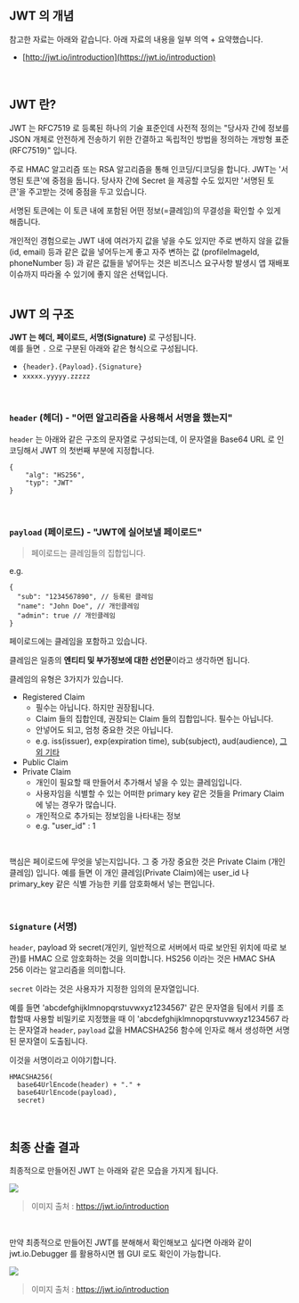 ## JWT 의 개념

참고한 자료는 아래와 같습니다. 아래 자료의 내용을 일부 의역 + 요약했습니다.
- [http://jwt.io/introduction](https://jwt.io/introduction)

<br/>



## JWT 란?

JWT 는 RFC7519 로 등록된 하나의 기술 표준인데 사전적 정의는 "당사자 간에 정보를 JSON 개체로 안전하게 전송하기 위한 간결하고 독립적인 방법을 정의하는 개방형 표준(RFC7519)" 입니다.<br/>

주로 HMAC 알고리즘 또는 RSA 알고리즘을 통해 인코딩/디코딩을 합니다. JWT는 '서명된 토큰'에 중점을 둡니다. 당사자 간에 Secret 을 제공할 수도 있지만 '서명된 토큰'을 주고받는 것에 중점을 두고 있습니다.<br/>

서명된 토큰에는 이 토큰 내에 포함된 어떤 정보(=클레임)의 무결성을 확인할 수 있게 해줍니다.<br/>

개인적인 경험으로는 JWT 내에 여러가지 값을 넣을 수도 있지만 주로 변하지 않을 값들 (id, email) 등과 같은 값을 넣어두는게 좋고 자주 변하는 값 (profileImageId, phoneNumber 등) 과 같은 값들을 넣어두는 것은 비즈니스 요구사항 발생시 앱 재배포 이슈까지 따라올 수 있기에 좋지 않은 선택입니다.<br/>
<br/>

## JWT 의 구조

**JWT 는 헤더, 페이로드, 서명(Signature)** 로 구성됩니다.<br/>
예를 들면 `.` 으로 구분된 아래와 같은 형식으로 구성됩니다.<br/>
- `{header}.{Payload}.{Signature}`
- `xxxxx.yyyyy.zzzzz`

<br/>

### `header` (헤더) - "어떤 알고리즘을 사용해서 서명을 했는지"

`header` 는 아래와 같은 구조의 문자열로 구성되는데, 이 문자열을 Base64 URL 로 인코딩해서 JWT 의 첫번째 부분에 지정합니다.

```
{
    "alg": "HS256",
    "typ": "JWT"
}
```

<br/>



### `payload` (페이로드) - "JWT에 실어보낼 페이로드"

> 페이로드는 클레임들의 집합입니다.

e.g.

```
{
  "sub": "1234567890", // 등록된 클레임
  "name": "John Doe", // 개인클레임 
  "admin": true // 개인클레임
}
```


페이로드에는 클레임을 포함하고 있습니다.<br/>

클레임은 일종의 **엔티티 및 부가정보에 대한 선언문**이라고 생각하면 됩니다.<br/>

클레임의 유형은 3가지가 있습니다.<br/>

- Registered Claim
  - 필수는 아닙니다. 하지만 권장됩니다.
  - Claim 들의 집합인데, 권장되는 Claim 들의 집합입니다. 필수는 아닙니다.
  - 안넣어도 되고, 엄청 중요한 것은 아닙니다.
  - e.g. iss(issuer), exp(expiration time), sub(subject), aud(audience), [그 외 기타](https://www.rfc-editor.org/rfc/rfc7519#section-4.1)
- Public Claim
- Private Claim
  - 개인이 필요할 때 만들어서 추가해서 넣을 수 있는 클레임입니다.
  - 사용자임을 식별할 수 있는 어떠한 primary key 같은 것들을 Primary Claim 에 넣는 경우가 많습니다.
  - 개인적으로 추가되는 정보임을 나타내는 정보
  - e.g. "user_id" : 1

<br/>

핵심은 페이로드에 무엇을 넣는지입니다. 그 중 가장 중요한 것은 Private Claim (개인 클레임) 입니다. 예를 들면 이 개인 클레임(Private Claim)에는 user_id 나 primary_key 같은 식별 가능한 키를 암호화해서 넣는 편입니다.

<br/>

### `Signature` (서명)

`header`, payload 와 secret(개인키, 일반적으로 서버에서 따로 보안된 위치에 따로 보관)를 HMAC 으로 암호화하는 것을 의미합니다. HS256 이라는 것은 HMAC SHA 256 이라는 알고리즘을 의미합니다.<br/>

`secret` 이라는 것은 사용자가 지정한 임의의 문자열입니다.<br/>

예를 들면 'abcdefghijklmnopqrstuvwxyz1234567' 같은 문자열을 팀에서 키를 조합할때 사용할 비밀키로 지정했을 때 이 'abcdefghijklmnopqrstuvwxyz1234567 라는 문자열과 `header`, `payload` 값을 HMACSHA256 함수에 인자로 해서 생성하면 서명된 문자열이 도출됩니다.<br/>

이것을 서명이라고 이야기합니다.<br/>

```
HMACSHA256(
  base64UrlEncode(header) + "." +
  base64UrlEncode(payload),
  secret)
```

<br/>



## 최종 산출 결과

최종적으로 만들어진 JWT 는 아래와 같은 모습을 가지게 됩니다.

![](https://cdn.auth0.com/content/jwt/encoded-jwt3.png)

> 이미지 출처 : https://jwt.io/introduction

<br/>



만약 최종적으로 만들어진 JWT를 분해해서 확인해보고 싶다면 아래와 같이 jwt.io.Debugger 를 활용하시면 웹 GUI 로도 확인이 가능합니다.

![](https://cdn.auth0.com/website/jwt/introduction/debugger.png)

> 이미지 출처 : https://jwt.io/introduction

<br/>





